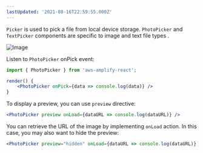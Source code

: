 ```yaml
---
lastUpdated: '2021-08-16T22:59:55.000Z'
---
```

`Picker` is used to pick a file from local device storage. `PhotoPicker` and `TextPicker` components are specific to image and text file types .

![Image](/images/photo_picker_and_code.png)

Listen to `PhotoPicker` onPick event:
```jsx
import { PhotoPicker } from 'aws-amplify-react';

render() {
    <PhotoPicker onPick={data => console.log(data)} />
}
```

To display a preview, you can use `preview` directive:

```jsx
<PhotoPicker preview onLoad={dataURL => console.log(dataURL)} />
```

You can retrieve the URL of the image by implementing `onLoad` action. In this case, you may also want to hide the preview:  

```jsx
<PhotoPicker preview="hidden" onLoad={dataURL => console.log(dataURL)} />
```
